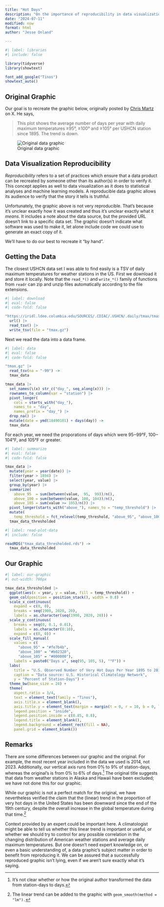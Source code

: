 ```yaml
---
title: "Hot Days"
description: "On the importance of reproducibility in data visualization."
date: "2024-07-11"
modified: now
format: html
author: "Jesse Onland"

---
```


```r
#| label: libraries
#| include: false

library(tidyverse)
library(showtext)

font_add_google("Tinos")
showtext_auto() 
```

## Original Graphic

Our goal is to recreate the graphic below, originally posted by [Chris Martz](https://x.com/ChrisMartzWX) on X. He says, 

> This plot shows the average number of days per year with daily maximum temperatures ≥95°, ≥100° and ≥105° per USHCN station since 1895. The trend is down.

![Original data graphic](original.jpg)

## Data Visualization Reproducibility

_Reproducibility_ refers to a set of practices which ensure that a data product can be recreated by someone other than its author(s) in order to verify it. This concept applies as well to data visualization as it does to statistical analyses and machine learning models. A reproducible data graphic allows its audience to verify that the story it tells is truthful.

Unfortunately, the graphic above is not very reproducible. That's because it's unclear exactly how it was created and thus it's unclear exactly what it _means_. It includes a note about the data source, but the provided URL doesn't link to a specific data set. The graphic doesn't indicate what software was used to make it, let alone include code we could use to generate an exact copy of it.

We'll have to do our best to recreate it "by hand".

## Getting the Data

The closest USHCN data set I was able to find easily is a TSV of daily maximum temperatures for weather stations in the US. First we download it and store it locally. Note that the `read_*()` and `write_*()` family of functions from `readr` can zip and unzip files automatically according to the file extensions.

```r
#| label: download
#| eval: false
#| code-fold: false

"https://iridl.ldeo.columbia.edu/SOURCES/.CDIAC/.USHCN/.daily/tmax/tmax/[T]data.tsv" |>
  url() |>
  read_tsv() |>
  write_tsv(file = "tmax.gz")  
```

Next we read the data into a data frame.

```r
#| label: data
#| eval: false
#| code-fold: false

"tmax.gz" |>
  read_tsv(na = "-99") ->
  tmax_data

tmax_data |>
  set_names(\(x) str_c("day_", seq_along(x))) |>
  rownames_to_column(var = "station") |>
  pivot_longer(
    cols = starts_with("day_"), 
    names_to = "day", 
    names_prefix = "day_") |>
  drop_na() |>
  mutate(date = ymd(18490101) + days(day)) ->
  tmax_data
```

For each year, we need the proporations of days which were 95‒99°F, 100‒104°F, and 105°F or greater.

```r
#| label: summarize
#| eval: false
#| code-fold: false

tmax_data |>
  mutate(year = year(date)) |>
  filter(year > 1894) |>
  select(year, value) |>
  group_by(year) |>
  summarize(
    above_95  = sum(between(value,  95,  99))/n(),
    above_100 = sum(between(value, 100, 104))/n(),
    above_105 = sum(value >= 105)/n()) |>
  pivot_longer(starts_with("above_"), names_to = "temp_threshold") |>
  mutate(
    temp_threshold = fct_relevel(temp_threshold, "above_95", "above_100")) ->
  tmax_data_thresholded
```

```r
#| label: read-plot-data
#| include: false

readRDS("tmax_data_thresholded.rds") ->
  tmax_data_thresholded
```

## Our Graphic

```r
#| label: our-graphic
#| out-width: 786px

tmax_data_thresholded |>
  ggplot(aes(x = year, y = value, fill = temp_threshold)) +
  geom_col(position = position_stack(), width = 0.8) +
  scale_x_continuous(
    expand = c(0, 0), 
    breaks = seq(1900, 2020, 20),
    labels = as.character(seq(1900, 2020, 20))) +
  scale_y_continuous(
    breaks = seq(0, 0.1, 0.01),
    labels = as.character(0:10),
    expand = c(0, 0)) +
  scale_fill_manual(
    values = c(
      "above_95" = "#fe7b4b",
      "above_100" = "#b02320",
      "above_105" = "#000000"),
    labels = paste0("Days ≥", seq(95, 105, 5), "°F")) +
  labs(
    title = "U.S. Observed Number of Very Hot Days Per Year 1895 to 2014",
    caption = "Data source: U.S. Historical Climatology Network",
    y = "Percent of Station-Days") +
  theme_bw(base_size = 24) +
  theme(
    aspect.ratio = 3/4,
    text = element_text(family = "Tinos"),
    axis.title.x = element_blank(),
    axis.title.y = element_text(margin = margin(t = 0, r = 10, b = 0, l = 0)),
    legend.position = "inside",
    legend.position.inside = c(0.85, 0.8),
    legend.title = element_blank(),
    legend.background = element_rect(fill = NA),
    panel.grid = element_blank())
```

## Remarks

There are some differences between our graphic and the original. For example, the most recent year included in the data we used is 2014, not 2023. Additionally, our vertical axis runs from 0% to 9% of station-days, whereas the original's is from 0% to 6% of days.^[It's not clear whether or how the original author transformed the data from station-days to days.] The original title suggests that data from weather stations in Alaska and Hawaii have been excluded; we have not done this for our graphic.

While our graphic is not a perfect match for the original, we have nevertheless verified the claim that the (linear) trend in the proportion of very hot days in the United States has been downward since the end of the 19th century, despite the overall increase in the global temperature during that time.^[The linear trend can be added to the graphic with `geom_smooth(method = "lm").`]

Context provided by an expert could be important here. A climatologist might be able to tell us whether this linear trend is important or useful, or whether we should try to control for any possible correlation in the changing distribution of American weather stations and average daily maximum temperatures. But one doesn't need expert knowledge on, or even a basic understanding of, a data graphic's subject matter in order to benefit from reproducing it. We can be assured that a successfully reproduced graphic isn't lying, even if we aren't sure exactly what it's saying.